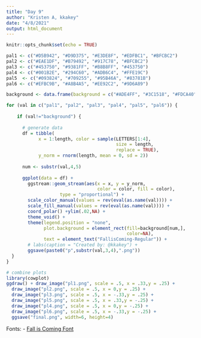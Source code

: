 ```yaml
---
title: "Day 9"
author: "Kristen A, kkakey"
date: "4/8/2021"
output: html_document
---
```


```r
knitr::opts_chunk$set(echo = TRUE)
```

```r
pal1 <- c("#D5B942", "#D9D375", "#E3DE8F", "#EDFBC1", "#BFCBC2")
pal2 <- c("#EAE1DF", "#B79492", "#917C78", "#BFCBC2")
pal3 <- c("#453750", "#9381FF", "#B8B8FF", "#453750")
pal4 <- c("#001B2E", "#294C60", "#ADB6C4", "#FFE19C")
pal5  <- c("#093824", "#709255", "#95B46A", "#83781B")
pal6 <- c("#EFBC9B", "#A8B4A5", "#EE92C2", "#9D6A89")

background <- data.frame(background = c("#ADE4FF", "#3C1518", "#FDCA40", "#C06E52", "#677DB7","#003844"))
```

```r
for (val in c("pal1", "pal2", "pal3", "pal4", "pal5", "pal6")) {
    
    if (val!="background") {
      
      # generate data
      df = tibble(
            x = 1:length, color = sample(LETTERS[1:4], 
                                         size = length, 
                                         replace = TRUE),
            y_norm = rnorm(length, mean = 0, sd = 2))
      
      num <- substr(val,4,5)
      
      ggplot(data = df) +
        ggstream::geom_stream(aes(x = x, y = y_norm, 
                                  color = color, fill = color),
                    type = "proportional") +
        scale_color_manual(values = rev(eval(as.name(val)))) +
        scale_fill_manual(values = rev(eval(as.name(val)))) +
        coord_polar() +ylim(.02,NA) +
        theme_void() +
        theme(legend.position = "none",
              plot.background = element_rect(fill=background[num,],
                                             color=NA),
              text = element_text("FallisComing-Regular")) +
        # labs(caption = "Created by: @kkakey") +
        ggsave(paste0("p",substr(val,3,4),".png"))
  }
}
```

```r
# combine plots
library(cowplot)
ggdraw() + draw_image("pl1.png", scale = .5, x = .33,y = .25) +
  draw_image("pl2.png", scale = .5, x = 0,y = .25) +
  draw_image("pl3.png", scale = .5, x = -.33,y = .25) +
  draw_image("pl5.png", scale = .5, x = .33,y = -.25) +
  draw_image("pl4.png", scale = .5, x = 0,y = -.25) +
  draw_image("pl6.png", scale = .5, x = -.33,y = -.25) +
  ggsave("final.png", width=6, height=4)
```


Fonts:
- [Fall is Coming Font](https://www.fontspace.com/fall-is-coming-font-f30492)

